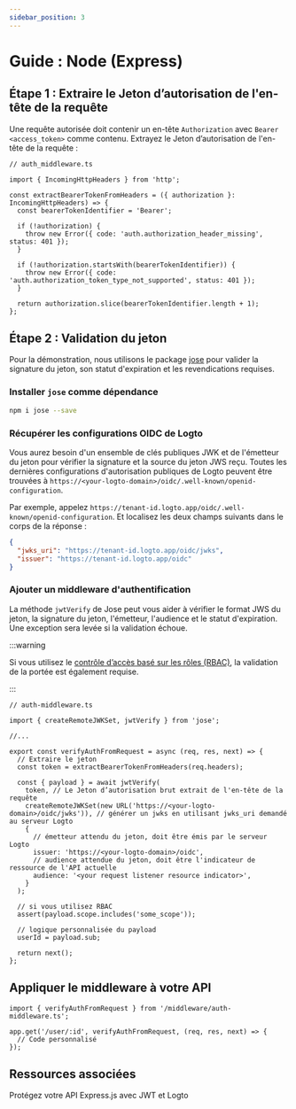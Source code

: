 ```yaml
---
sidebar_position: 3
---
```


# Guide : Node (Express)

## Étape 1 : Extraire le Jeton d’autorisation de l'en-tête de la requête

Une requête autorisée doit contenir un en-tête `Authorization` avec `Bearer <access_token>` comme contenu. Extrayez le Jeton d’autorisation de l'en-tête de la requête :

```tsx
// auth_middleware.ts

import { IncomingHttpHeaders } from 'http';

const extractBearerTokenFromHeaders = ({ authorization }: IncomingHttpHeaders) => {
  const bearerTokenIdentifier = 'Bearer';

  if (!authorization) {
    throw new Error({ code: 'auth.authorization_header_missing', status: 401 });
  }

  if (!authorization.startsWith(bearerTokenIdentifier)) {
    throw new Error({ code: 'auth.authorization_token_type_not_supported', status: 401 });
  }

  return authorization.slice(bearerTokenIdentifier.length + 1);
};
```

## Étape 2 : Validation du jeton

Pour la démonstration, nous utilisons le package [jose](https://github.com/panva/jose) pour valider la signature du jeton, son statut d'expiration et les revendications requises.

### Installer `jose` comme dépendance

```bash
npm i jose --save
```

### Récupérer les configurations OIDC de Logto

Vous aurez besoin d'un ensemble de clés publiques JWK et de l'émetteur du jeton pour vérifier la signature et la source du jeton JWS reçu. Toutes les dernières configurations d'autorisation publiques de Logto peuvent être trouvées à `https://<your-logto-domain>/oidc/.well-known/openid-configuration`.

Par exemple, appelez `https://tenant-id.logto.app/oidc/.well-known/openid-configuration`. Et localisez les deux champs suivants dans le corps de la réponse :

```json
{
  "jwks_uri": "https://tenant-id.logto.app/oidc/jwks",
  "issuer": "https://tenant-id.logto.app/oidc"
}
```

### Ajouter un middleware d'authentification

La méthode `jwtVerify` de Jose peut vous aider à vérifier le format JWS du jeton, la signature du jeton, l'émetteur, l'audience et le statut d'expiration. Une exception sera levée si la validation échoue.

:::warning

Si vous utilisez le [contrôle d’accès basé sur les rôles (RBAC)](/authorization/role-based-access-control/protect-api-resources-with-rbac), la validation de la portée est également requise.

:::

```tsx
// auth-middleware.ts

import { createRemoteJWKSet, jwtVerify } from 'jose';

//...

export const verifyAuthFromRequest = async (req, res, next) => {
  // Extraire le jeton
  const token = extractBearerTokenFromHeaders(req.headers);

  const { payload } = await jwtVerify(
    token, // Le Jeton d’autorisation brut extrait de l'en-tête de la requête
    createRemoteJWKSet(new URL('https://<your-logto-domain>/oidc/jwks')), // générer un jwks en utilisant jwks_uri demandé au serveur Logto
    {
      // émetteur attendu du jeton, doit être émis par le serveur Logto
      issuer: 'https://<your-logto-domain>/oidc',
      // audience attendue du jeton, doit être l'indicateur de ressource de l'API actuelle
      audience: '<your request listener resource indicator>',
    }
  );

  // si vous utilisez RBAC
  assert(payload.scope.includes('some_scope'));

  // logique personnalisée du payload
  userId = payload.sub;

  return next();
};
```

## Appliquer le middleware à votre API

```tsx
import { verifyAuthFromRequest } from '/middleware/auth-middleware.ts';

app.get('/user/:id', verifyAuthFromRequest, (req, res, next) => {
  // Code personnalisé
});
```

## Ressources associées

<Url href="https://blog.logto.io/protect-your-express-js-api">
  Protégez votre API Express.js avec JWT et Logto
</Url>
